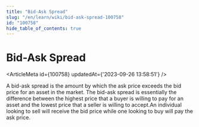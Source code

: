 ```yaml
---
title: "Bid-Ask Spread"
slug: "/en/learn/wiki/bid-ask-spread-100758"
id: "100758"
hide_table_of_contents: true
---
```



# Bid-Ask Spread

<ArticleMeta id={100758} updatedAt={'2023-09-26 13:58:51'} />
<div className='border-solid border-b border-t-0 my-4 border-[var(--ifm-color-gray-300)]' />

A bid-ask spread is the amount by which the ask price exceeds the bid price for an asset in the market. The bid-ask spread is essentially the difference between the highest price that a buyer is willing to pay for an asset and the lowest price that a seller is willing to accept.An individual looking to sell will receive the bid price while one looking to buy will pay the ask price.
